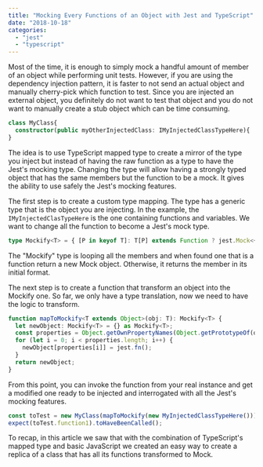 ```yaml
---
title: "Mocking Every Functions of an Object with Jest and TypeScript"
date: "2018-10-18"
categories: 
  - "jest"
  - "typescript"
---
```


Most of the time, it is enough to simply mock a handful amount of member of an object while performing unit tests. However, if you are using the dependency injection pattern, it is faster to not send an actual object and manually cherry-pick which function to test. Since you are injected an external object, you definitely do not want to test that object and you do not want to manually create a stub object which can be time consuming.

```typescript
class MyClass{ 
  constructor(public myOtherInjectedClass: IMyInjectedClassTypeHere){ ...} 
} 
``` 


The idea is to use TypeScript mapped type to create a mirror of the type you inject but instead of having the raw function as a type to have the Jest's mocking type. Changing the type will allow having a strongly typed object that has the same members but the function to be a mock. It gives the ability to use safely the Jest's mocking features. 

The first step is to create a custom type mapping. The type has a generic type that is the object you are injecting. In the example, the `IMyInjectedClasTypeHere` is the one containing functions and variables. We want to change all the function to become a Jest's mock type.

```typescript
type Mockify<T> = { [P in keyof T]: T[P] extends Function ? jest.Mock<{}> : T[P] }; 
``` 


The "Mockify" type is looping all the members and when found one that is a function return a new Mock object. Otherwise, it returns the member in its initial format.

The next step is to create a function that transform an object into the Mockify one. So far, we only have a type translation, now we need to have the logic to transform.

```typescript
function mapToMockify<T extends Object>(obj: T): Mockify<T> { 
  let newObject: Mockify<T> = {} as Mockify<T>; 
  const properties = Object.getOwnPropertyNames(Object.getPrototypeOf(obj)); 
  for (let i = 0; i < properties.length; i++) { 
    newObject[properties[i]] = jest.fn(); 
  } 
  return newObject; 
} 
``` 

From this point, you can invoke the function from your real instance and get a modified one ready to be injected and interrogated with all the Jest's mocking features.

```typescript
const toTest = new MyClass(mapToMockify(new MyInjectedClassTypeHere())); 
expect(toTest.function1).toHaveBeenCalled(); 
``` 


To recap, in this article we saw that with the combination of TypeScript's mapped type and basic JavaScript we created an easy way to create a replica of a class that has all its functions transformed to Mock.
